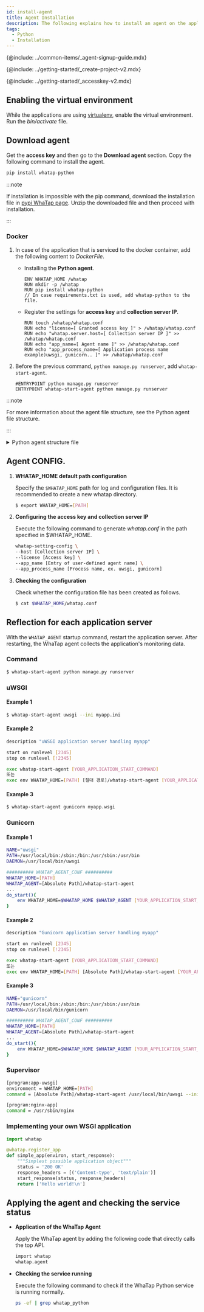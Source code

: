 ```yaml
---
id: install-agent
title: Agent Installation
description: The following explains how to install an agent on the application server in the Python environment.
tags:
  - Python
  - Installation
---
```



{@include: ../common-items/_agent-signup-guide.mdx}   

<Youtube ko="MWDFeegF6mQ" en="MWDFeegF6mQ" ja="MWDFeegF6mQ" />

{@include: ../getting-started/_create-project-v2.mdx}

{@include: ../getting-started/_accesskey-v2.mdx} 

## Enabling the virtual environment

While the applications are using [virtualenv](https://docs.python.org/ko/3.7/library/venv.html), enable the virtual environment. Run the _bin/activate_ file.

## Download agent

Get the **access key** and then go to the **Download agent** section. Copy the following command to install the agent.

```bash
pip install whatap-python
```

:::note

If installation is impossible with the pip command, download the installation file in [pypi WhaTap page](https://pypi.org/project/whatap-python/#files). Unzip the downloaded file and then proceed with installation.

:::

### Docker

1. In case of the application that is serviced to the docker container, add the following content to _DockerFile_.

   - Installing the **Python agent**.

     ```docker title='Dockerfile' {3}
     ENV WHATAP_HOME /whatap
     RUN mkdir -p /whatap
     RUN pip install whatap-python
     // In case requirements.txt is used, add whatap-python to the file.
     ```

   - Register the settings for **access key** and **collection server IP**.

     ```docker title='Dockerfile'
     RUN touch /whatap/whatap.conf
     RUN echo "license=[ Granted access key ]" > /whatap/whatap.conf
     RUN echo "whatap.server.host=[ Collection server IP ]" >> /whatap/whatap.conf
     RUN echo "app_name=[ Agent name ]" >> /whatap/whatap.conf
     RUN echo "app_process_name=[ Application process name example)uwsgi, gunicorn.. ]" >> /whatap/whatap.conf
     ```

2. Before the previous command, `python manage.py runserver`, add `whatap-start-agent`.

   ```docker title='Dockerfile'
   #ENTRYPOINT python manage.py runserver
   ENTRYPOINT whatap-start-agent python manage.py runserver
   ```

:::note

For more information about the agent file structure, see the Python agent file structure.

:::

<details>
<summary>Python agent structure file</summary>
The Python agent file consists of a tracer that extracts the data needed to monitor applications and passes it to the WhaTap collection server, and the elements that help the tracer send the data.

- _whatap.conf_

  This basic file is required to set an agent. The agent-related options can be set in _whatap.conf_.

- _paramkey.txt_

  It is used to check the parameters of HTTP and SQL data collected as the trace information of the traced transactions. 

  The security key is stored in a file. To check the actual collected data through a browser, enter the security key in the file to retrieve the data. 

  You can modify the security key by directly modifying the file. The related options are as follows: 

  - **profile_http_parameter_enabled** <span class='type'>Boolean</span>

    Default `false`

  - **profile_sql_param_enabled** <span class='type'>Boolean</span>

    Default `false`

</details>

## Agent CONFIG.

1. **WHATAP_HOME default path configuration**

   Specify the `$WHATAP_HOME` path for log and configuration files. It is recommended to create a new whatap directory.

   ```bash
   $ export WHATAP_HOME=[PATH]
   ```

2. **Configuring the access key and collection server IP**

   Execute the following command to generate _whatap.conf_ in the path specified in $WHATAP_HOME.

   ```bash
   whatap-setting-config \
   --host [Collection server IP] \
   --license [Access key] \
   --app_name [Entry of user-defined agent name] \
   --app_process_name [Process name, ex. uwsgi, gunicorn]
   ```

3. **Checking the configuration**

   Check whether the configuration file has been created as follows.

   ```bash
   $ cat $WHATAP_HOME/whatap.conf
   ```

## Reflection for each application server

With the `WHATAP_AGENT` startup command, restart the application server. After restarting, the WhaTap agent collects the application's monitoring data.

### Command

```bash title=SH
$ whatap-start-agent python manage.py runserver
```

### uWSGI

#### Example 1

```bash title=SH
$ whatap-start-agent uwsgi --ini myapp.ini
```

#### Example 2

```bash title=VI
description "uWSGI application server handling myapp"

start on runlevel [2345]
stop on runlevel [!2345]

exec whatap-start-agent [YOUR_APPLICATION_START_COMMAND]
또는
exec env WHATAP_HOME=[PATH] [절대 경로]/whatap-start-agent [YOUR_APPLICATION_START_COMMAND]
```

#### Example 3

```bash title=SH
$ whatap-start-agent gunicorn myapp.wsgi
```

### Gunicorn

#### Example 1

```bash title=SH
NAME="uwsgi"
PATH=/usr/local/bin:/sbin:/bin:/usr/sbin:/usr/bin
DAEMON=/usr/local/bin/uwsgi

########## WHATAP_AGENT_CONF ##########
WHATAP_HOME=[PATH]
WHATAP_AGENT=[Absolute Path]/whatap-start-agent
...
do_start(){
    env WHATAP_HOME=$WHATAP_HOME $WHATAP_AGENT [YOUR_APPLICATION_START_COMMAND]
}
```

#### Example 2

```bash title=SH
description "Gunicorn application server handling myapp"

start on runlevel [2345]
stop on runlevel [!2345]

exec whatap-start-agent [YOUR_APPLICATION_START_COMMAND]
또는
exec env WHATAP_HOME=[PATH] [Absolute Path]/whatap-start-agent [YOUR_APPLICATION_START_COMMAND]
```

#### Example 3

```bash title=SH
NAME="gunicorn"
PATH=/usr/local/bin:/sbin:/bin:/usr/sbin:/usr/bin
DAEMON=/usr/local/bin/gunicorn

########## WHATAP_AGENT_CONF ##########
WHATAP_HOME=[PATH]
WHATAP_AGENT=[Absolute Path]/whatap-start-agent
...
do_start(){
    env WHATAP_HOME=$WHATAP_HOME $WHATAP_AGENT [YOUR_APPLICATION_START_COMMAND]
}
```

### Supervisor

```bash title=SH
[program:app-uwsgi]
environment = WHATAP_HOME=[PATH]
command = [Absolute Path]/whatap-start-agent /usr/local/bin/uwsgi --ini /home/blog/backend/config/uwsgi.ini

[program:nginx-app]
command = /usr/sbin/nginx
```

### Implementing your own WSGI application

```python title=PYTHON
import whatap

@whatap.register_app
def simple_app(environ, start_response):
    """Simplest possible application object"""
    status = '200 OK'
    response_headers = [('Content-type', 'text/plain')]
    start_response(status, response_headers)
    return ['Hello world!\n']
```

## Applying the agent and checking the service status

- **Application of the WhaTap Agent**

  Apply the WhaTap agent by adding the following code that directly calls the top API.

  ```bash
  import whatap
  whatap.agent
  ```

- **Checking the service running**

  Execute the following command to check if the WhaTap Python service is running normally.

  ```bash
  ps -ef | grep whatap_python
  ```
